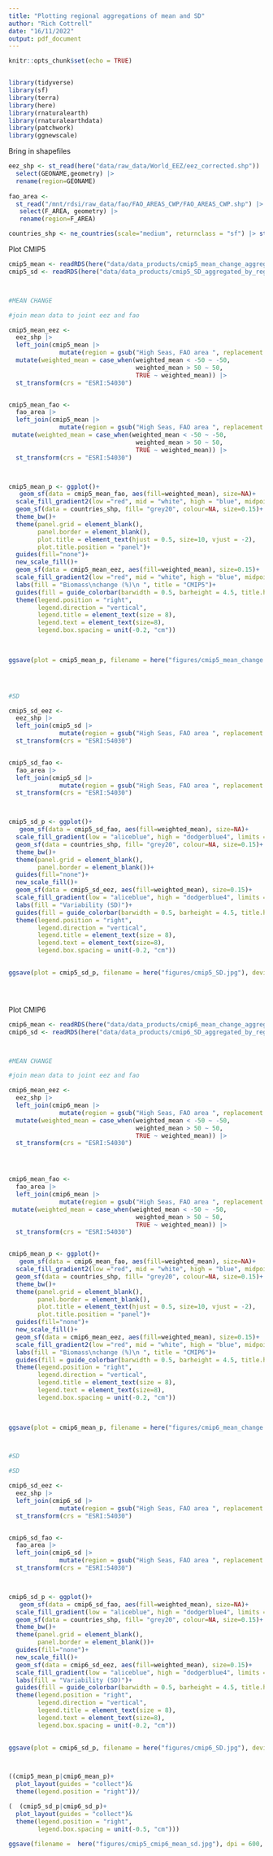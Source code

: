 ```yaml
---
title: "Plotting regional aggregations of mean and SD"
author: "Rich Cottrell"
date: "16/11/2022"
output: pdf_document
---
```


```r
knitr::opts_chunk$set(echo = TRUE)


library(tidyverse)
library(sf)
library(terra)
library(here)
library(rnaturalearth)
library(rnaturalearthdata)
library(patchwork)
library(ggnewscale)

```

Bring in shapefiles
```r

eez_shp <- st_read(here("data/raw_data/World_EEZ/eez_corrected.shp")) |> 
  select(GEONAME,geometry) |> 
  rename(region=GEONAME)
  
fao_area <- 
  st_read("/mnt/rdsi/raw_data/fao/FAO_AREAS_CWP/FAO_AREAS_CWP.shp") |> 
   select(F_AREA, geometry) |> 
   rename(region=F_AREA)

countries_shp <- ne_countries(scale="medium", returnclass = "sf") |> st_transform(crs = "ESRI:54030")


```


Plot CMIP5
```r

cmip5_mean <- readRDS(here("data/data_products/cmip5_mean_change_aggregated_by_region.rds"))
cmip5_sd <- readRDS(here("data/data_products/cmip5_SD_aggregated_by_region.rds"))



#MEAN CHANGE

#join mean data to joint eez and fao 

cmip5_mean_eez <- 
  eez_shp |>  
  left_join(cmip5_mean |> 
              mutate(region = gsub("High Seas, FAO area ", replacement = "", region)) , by = "region") |> 
  mutate(weighted_mean = case_when(weighted_mean < -50 ~ -50,
                                   weighted_mean > 50 ~ 50, 
                                   TRUE ~ weighted_mean)) |> 
  st_transform(crs = "ESRI:54030")


cmip5_mean_fao <- 
  fao_area |>  
  left_join(cmip5_mean |> 
              mutate(region = gsub("High Seas, FAO area ", replacement = "", region)) , by = "region") |> 
 mutate(weighted_mean = case_when(weighted_mean < -50 ~ -50,
                                   weighted_mean > 50 ~ 50, 
                                   TRUE ~ weighted_mean)) |> 
  st_transform(crs = "ESRI:54030")



cmip5_mean_p <- ggplot()+
   geom_sf(data = cmip5_mean_fao, aes(fill=weighted_mean), size=NA)+
  scale_fill_gradient2(low ="red", mid = "white", high = "blue", midpoint = 0, limits = c(-50,50), breaks = c(-50, 0, 50))+
  geom_sf(data = countries_shp, fill= "grey20", colour=NA, size=0.15)+
  theme_bw()+
  theme(panel.grid = element_blank(),
        panel.border = element_blank(),
        plot.title = element_text(hjust = 0.5, size=10, vjust = -2),
        plot.title.position = "panel")+
  guides(fill="none")+
  new_scale_fill()+
  geom_sf(data = cmip5_mean_eez, aes(fill=weighted_mean), size=0.15)+
  scale_fill_gradient2(low ="red", mid = "white", high = "blue", midpoint = 0, limits = c(-50,50), breaks = c(-50, 0, 50))+
  labs(fill = "Biomass\nchange (%)\n ", title = "CMIP5")+
  guides(fill = guide_colorbar(barwidth = 0.5, barheight = 4.5, title.hjust = 0, title.position = "top"))+
  theme(legend.position = "right",
        legend.direction = "vertical",
        legend.title = element_text(size = 8),
        legend.text = element_text(size=8),
        legend.box.spacing = unit(-0.2, "cm"))
  
  

ggsave(plot = cmip5_mean_p, filename = here("figures/cmip5_mean_change.jpg"), device = "jpg", dpi = 600, width = 9, height = 6.5, units="cm")




#SD

cmip5_sd_eez <- 
  eez_shp |>  
  left_join(cmip5_sd |> 
              mutate(region = gsub("High Seas, FAO area ", replacement = "", region)) , by = "region") |> 
  st_transform(crs = "ESRI:54030")


cmip5_sd_fao <- 
  fao_area |>  
  left_join(cmip5_sd |> 
              mutate(region = gsub("High Seas, FAO area ", replacement = "", region)) , by = "region") |> 
  st_transform(crs = "ESRI:54030")



cmip5_sd_p <- ggplot()+
   geom_sf(data = cmip5_sd_fao, aes(fill=weighted_mean), size=NA)+
  scale_fill_gradient(low = "aliceblue", high = "dodgerblue4", limits = c(0,450))+
  geom_sf(data = countries_shp, fill= "grey20", colour=NA, size=0.15)+
  theme_bw()+
  theme(panel.grid = element_blank(),
        panel.border = element_blank())+
  guides(fill="none")+
  new_scale_fill()+
  geom_sf(data = cmip5_sd_eez, aes(fill=weighted_mean), size=0.15)+
  scale_fill_gradient(low = "aliceblue", high = "dodgerblue4", limits = c(0,450))+
  labs(fill = "Variability (SD)")+
  guides(fill = guide_colorbar(barwidth = 0.5, barheight = 4.5, title.hjust = 0, title.position = "top"))+
  theme(legend.position = "right",
        legend.direction = "vertical",
        legend.title = element_text(size = 8),
        legend.text = element_text(size=8),
        legend.box.spacing = unit(-0.2, "cm"))
  

ggsave(plot = cmip5_sd_p, filename = here("figures/cmip5_SD.jpg"), device = "jpg", dpi = 600, width = 9, height = 6, units="cm")





```

Plot CMIP6

```r


cmip6_mean <- readRDS(here("data/data_products/cmip6_mean_change_aggregated_by_region.rds"))
cmip6_sd <- readRDS(here("data/data_products/cmip6_SD_aggregated_by_region.rds"))



#MEAN CHANGE

#join mean data to joint eez and fao 

cmip6_mean_eez <- 
  eez_shp |>  
  left_join(cmip6_mean |> 
              mutate(region = gsub("High Seas, FAO area ", replacement = "", region)) , by = "region") |> 
  mutate(weighted_mean = case_when(weighted_mean < -50 ~ -50,
                                   weighted_mean > 50 ~ 50, 
                                   TRUE ~ weighted_mean)) |> 
  st_transform(crs = "ESRI:54030")




cmip6_mean_fao <- 
  fao_area |>  
  left_join(cmip6_mean |> 
              mutate(region = gsub("High Seas, FAO area ", replacement = "", region)) , by = "region") |> 
 mutate(weighted_mean = case_when(weighted_mean < -50 ~ -50,
                                   weighted_mean > 50 ~ 50, 
                                   TRUE ~ weighted_mean)) |> 
  st_transform(crs = "ESRI:54030")


cmip6_mean_p <- ggplot()+
   geom_sf(data = cmip6_mean_fao, aes(fill=weighted_mean), size=NA)+
  scale_fill_gradient2(low ="red", mid = "white", high = "blue", midpoint = 0, limits = c(-50,50), breaks = c(-50, 0, 50))+
  geom_sf(data = countries_shp, fill= "grey20", colour=NA, size=0.15)+
  theme_bw()+
  theme(panel.grid = element_blank(),
        panel.border = element_blank(),
        plot.title = element_text(hjust = 0.5, size=10, vjust = -2),
        plot.title.position = "panel")+
  guides(fill="none")+
  new_scale_fill()+
  geom_sf(data = cmip6_mean_eez, aes(fill=weighted_mean), size=0.15)+
  scale_fill_gradient2(low ="red", mid = "white", high = "blue", midpoint = 0, limits = c(-50,50), breaks = c(-50, 0, 50))+
  labs(fill = "Biomass\nchange (%)\n ", title = "CMIP6")+
  guides(fill = guide_colorbar(barwidth = 0.5, barheight = 4.5, title.hjust = 0, title.position = "top"))+
  theme(legend.position = "right",
        legend.direction = "vertical",
        legend.title = element_text(size = 8),
        legend.text = element_text(size=8),
        legend.box.spacing = unit(-0.2, "cm"))
  
  

ggsave(plot = cmip6_mean_p, filename = here("figures/cmip6_mean_change.jpg"), device = "jpg", dpi = 600, width = 9, height = 6.5, units="cm")



#SD

#SD

cmip6_sd_eez <- 
  eez_shp |>  
  left_join(cmip6_sd |> 
              mutate(region = gsub("High Seas, FAO area ", replacement = "", region)) , by = "region") |> 
  st_transform(crs = "ESRI:54030")


cmip6_sd_fao <- 
  fao_area |>  
  left_join(cmip6_sd |> 
              mutate(region = gsub("High Seas, FAO area ", replacement = "", region)) , by = "region") |> 
  st_transform(crs = "ESRI:54030")



cmip6_sd_p <- ggplot()+
   geom_sf(data = cmip6_sd_fao, aes(fill=weighted_mean), size=NA)+
  scale_fill_gradient(low = "aliceblue", high = "dodgerblue4", limits = c(0,450))+
  geom_sf(data = countries_shp, fill= "grey20", colour=NA, size=0.15)+
  theme_bw()+
  theme(panel.grid = element_blank(),
        panel.border = element_blank())+
  guides(fill="none")+
  new_scale_fill()+
  geom_sf(data = cmip6_sd_eez, aes(fill=weighted_mean), size=0.15)+
  scale_fill_gradient(low = "aliceblue", high = "dodgerblue4", limits = c(0,450))+
  labs(fill = "Variability (SD)")+
  guides(fill = guide_colorbar(barwidth = 0.5, barheight = 4.5, title.hjust = 0, title.position = "top"))+
  theme(legend.position = "right",
        legend.direction = "vertical",
        legend.title = element_text(size = 8),
        legend.text = element_text(size=8),
        legend.box.spacing = unit(-0.2, "cm"))
  

ggsave(plot = cmip6_sd_p, filename = here("figures/cmip6_SD.jpg"), device = "jpg", dpi = 600, width = 9, height = 6, units="cm")




```


```r

((cmip5_mean_p|cmip6_mean_p)+
  plot_layout(guides = "collect")&
  theme(legend.position = "right"))/

(  (cmip5_sd_p|cmip6_sd_p)+
  plot_layout(guides = "collect")&
  theme(legend.position = "right",
        legend.box.spacing = unit(-0.5, "cm")))

ggsave(filename =  here("figures/cmip5_cmip6_mean_sd.jpg"), dpi = 600, width = 18, height =9, units="cm")


```

